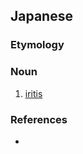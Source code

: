 ==Japanese==
{{ja-kanjitab|こう|さい|えん|yomi=on}}

===Etymology===
{{suffix|虹彩|炎|t1=iris|t2=-itis|yomi=on|lang=ja}}

===Noun===
{{ja-noun|こうさいえん}}

# [[iritis]]

===References===
* {{R:Kojien}}